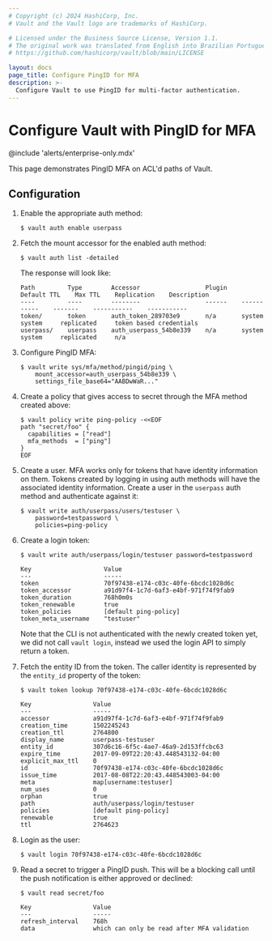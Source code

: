 ```yaml
---
# Copyright (c) 2024 HashiCorp, Inc.
# Vault and the Vault logo are trademarks of HashiCorp.

# Licensed under the Business Source License, Version 1.1.
# The original work was translated from English into Brazilian Portuguese.
# https://github.com/hashicorp/vault/blob/main/LICENSE

layout: docs
page_title: Configure PingID for MFA
description: >-
  Configure Vault to use PingID for multi-factor authentication.
---
```


# Configure Vault with PingID for MFA

@include 'alerts/enterprise-only.mdx'

This page demonstrates PingID MFA on ACL'd paths of Vault.

## Configuration

1. Enable the appropriate auth method:

   ```text
   $ vault auth enable userpass
   ```

1. Fetch the mount accessor for the enabled auth method:

   ```text
   $ vault auth list -detailed
   ```

   The response will look like:

   ```text
   Path         Type        Accessor                  Plugin    Default TTL    Max TTL    Replication    Description
   ----         ----        --------                  ------    -----------    -------    -----------    -----------
   token/       token       auth_token_289703e9       n/a       system         system     replicated     token based credentials
   userpass/    userpass    auth_userpass_54b8e339    n/a       system         system     replicated     n/a
   ```

1. Configure PingID MFA:

   ```text
   $ vault write sys/mfa/method/pingid/ping \
       mount_accessor=auth_userpass_54b8e339 \
       settings_file_base64="AABDwWaR..."
   ```

1. Create a policy that gives access to secret through the MFA method created
   above:

   ```
   $ vault policy write ping-policy -<<EOF
   path "secret/foo" {
     capabilities = ["read"]
     mfa_methods  = ["ping"]
   }
   EOF
   ```

1. Create a user. MFA works only for tokens that have identity information on
   them. Tokens created by logging in using auth methods will have the associated
   identity information. Create a user in the `userpass` auth method and
   authenticate against it:

   ```text
   $ vault write auth/userpass/users/testuser \
       password=testpassword \
       policies=ping-policy
   ```

1. Create a login token:

   ```text
   $ vault write auth/userpass/login/testuser password=testpassword

   Key                    Value
   ---                    -----
   token                  70f97438-e174-c03c-40fe-6bcdc1028d6c
   token_accessor         a91d97f4-1c7d-6af3-e4bf-971f74f9fab9
   token_duration         768h0m0s
   token_renewable        true
   token_policies         [default ping-policy]
   token_meta_username    "testuser"
   ```

   Note that the CLI is not authenticated with the newly created token yet, we
   did not call `vault login`, instead we used the login API to simply return a
   token.

1. Fetch the entity ID from the token. The caller identity is represented by the
   `entity_id` property of the token:

   ```text
   $ vault token lookup 70f97438-e174-c03c-40fe-6bcdc1028d6c

   Key                 Value
   ---                 -----
   accessor            a91d97f4-1c7d-6af3-e4bf-971f74f9fab9
   creation_time       1502245243
   creation_ttl        2764800
   display_name        userpass-testuser
   entity_id           307d6c16-6f5c-4ae7-46a9-2d153ffcbc63
   expire_time         2017-09-09T22:20:43.448543132-04:00
   explicit_max_ttl    0
   id                  70f97438-e174-c03c-40fe-6bcdc1028d6c
   issue_time          2017-08-08T22:20:43.448543003-04:00
   meta                map[username:testuser]
   num_uses            0
   orphan              true
   path                auth/userpass/login/testuser
   policies            [default ping-policy]
   renewable           true
   ttl                 2764623
   ```

1. Login as the user:

   ```text
   $ vault login 70f97438-e174-c03c-40fe-6bcdc1028d6c
   ```

1. Read a secret to trigger a PingID push. This will be a blocking call until
   the push notification is either approved or declined:

   ```text
   $ vault read secret/foo

   Key                 Value
   ---                 -----
   refresh_interval    768h
   data                which can only be read after MFA validation
   ```
